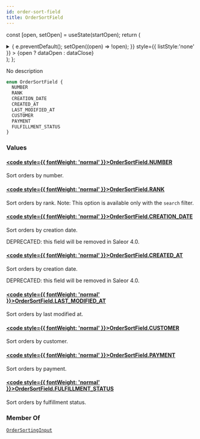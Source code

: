 ```yaml
---
id: order-sort-field
title: OrderSortField
---
```






const [open, setOpen] = useState(startOpen);
return (
<details {...(open ? { open: true } : {})} className="details" style={{ border:'none', boxShadow:'none', background:'var(--ifm-background-color)' }}>
<summary
onClick={(e) => {
e.preventDefault();
setOpen((open) => !open);
}}
style={{ listStyle:'none' }} >
{open ? dataOpen : dataClose}
</summary>
{open && children}
</details>
);
};

No description

```graphql
enum OrderSortField {
  NUMBER
  RANK
  CREATION_DATE
  CREATED_AT
  LAST_MODIFIED_AT
  CUSTOMER
  PAYMENT
  FULFILLMENT_STATUS
}
```

### Values

#### [<code style={{ fontWeight: 'normal' }}>OrderSortField.<b>NUMBER</b></code>](#)

Sort orders by number.

#### [<code style={{ fontWeight: 'normal' }}>OrderSortField.<b>RANK</b></code>](#)

Sort orders by rank. Note: This option is available only with the `search` filter.

#### [<code style={{ fontWeight: 'normal' }}>OrderSortField.<b>CREATION_DATE</b></code>](#)

Sort orders by creation date.

DEPRECATED: this field will be removed in Saleor 4.0.

#### [<code style={{ fontWeight: 'normal' }}>OrderSortField.<b>CREATED_AT</b></code>](#)

Sort orders by creation date.

DEPRECATED: this field will be removed in Saleor 4.0.

#### [<code style={{ fontWeight: 'normal' }}>OrderSortField.<b>LAST_MODIFIED_AT</b></code>](#)

Sort orders by last modified at.

#### [<code style={{ fontWeight: 'normal' }}>OrderSortField.<b>CUSTOMER</b></code>](#)

Sort orders by customer.

#### [<code style={{ fontWeight: 'normal' }}>OrderSortField.<b>PAYMENT</b></code>](#)

Sort orders by payment.

#### [<code style={{ fontWeight: 'normal' }}>OrderSortField.<b>FULFILLMENT_STATUS</b></code>](#)

Sort orders by fulfillment status.

### Member Of

[`OrderSortingInput`](../../../api-reference/orders/inputs/order-sorting-input.mdx) <Badge class="badge badge--secondary" text="input"/>
